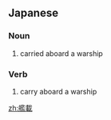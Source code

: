 ==Japanese==
{{ja-kanjitab|かん|さい|yomi=on}}

===Noun===
{{ja-noun|かんさい}}

# carried aboard a warship

===Verb===
{{ja-verb-suru|かんさい}}

# carry aboard a warship

[[zh:艦載]]